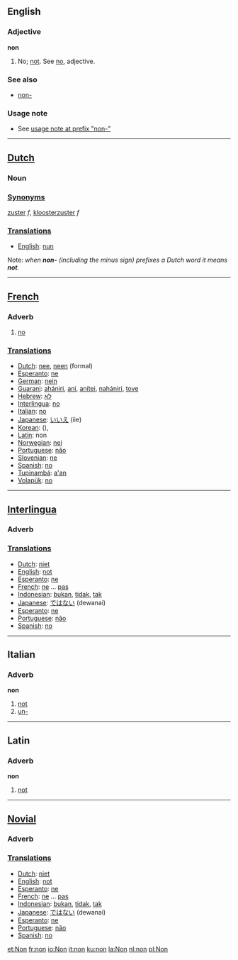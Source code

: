 ==English==

===Adjective===
'''non'''
# No; [[not]]. See [[no]], adjective.

===See also===
*[[non-]] 

===Usage note===
* See [[non-#usage note|usage note at prefix "non-"]]

----
==[[Dutch]]==
===Noun===
===[[Synonym]]s===
[[zuster]] ''f'', [[kloosterzuster]] ''f''
===[[Translation]]s===
*[[English]]: [[nun]]

Note: ''when '''non-''' (including the minus sign) prefixes a Dutch word it means '''not'''.''

----
==[[French]]==

===Adverb===
#[[no]]
===[[Translation]]s===

*[[Dutch]]: [[nee]], [[neen]] (formal)
*[[Esperanto]]: [[ne]]
*[[German]]: [[nein]]
*[[Guarani]]: [[ahániri]], [[ani]], [[anítei]], [[nahániri]], [[tove]]
*[[Hebrew]]: [[לא]]
*[[Interlingua]]: [[no]]
*[[Italian]]: [[no]]
*[[Japanese]]: [[いいえ]] (iie)
*[[Korean]]: [[]] (),
*[[Latin]]: non
*[[Norwegian]]: [[nei]]
*[[Portuguese]]: [[não]]
*[[Slovenian]]: [[ne]]
*[[Spanish]]: [[no]]
*[[Tupinambá]]: [[a'an]]
*[[Volapük]]: [[no]]

----

==[[Interlingua]]==

===Adverb===
===[[Translation]]s===
*[[Dutch]]: [[niet]]
*[[English]]: [[not]]
*[[Esperanto]]: [[ne]]
*[[French]]: [[ne]] ... [[pas]]
*[[Indonesian]]: [[bukan]], [[tidak]], [[tak]]
*[[Japanese]]: [[ではない]] (dewanai)
*[[Esperanto]]: [[ne]]
*[[Portuguese]]: [[não]]
*[[Spanish]]: [[no]]

----
==Italian==
===Adverb===
'''non'''

# [[not]]
# [[un-]]

----

==Latin==
===Adverb===
'''non'''
# [[not]]

----

==[[Novial]]==

===Adverb===
===[[Translation]]s===
*[[Dutch]]: [[niet]]
*[[English]]: [[not]]
*[[Esperanto]]: [[ne]]
*[[French]]: [[ne]] ... [[pas]]
*[[Indonesian]]: [[bukan]], [[tidak]], [[tak]]
*[[Japanese]]: [[ではない]] (dewanai)
*[[Esperanto]]: [[ne]]
*[[Portuguese]]: [[não]]
*[[Spanish]]: [[no]]

[[et:Non]]
[[fr:non]]
[[io:Non]]
[[it:non]]
[[ku:non]]
[[la:Non]]
[[nl:non]]
[[pl:Non]]